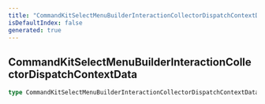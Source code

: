 ```yaml
---
title: "CommandKitSelectMenuBuilderInteractionCollectorDispatchContextData"
isDefaultIndex: false
generated: true
---
```



<!-- This file was generated from the CommandKit source. Do not modify. Instead, re-run the "docgen" script -->


## CommandKitSelectMenuBuilderInteractionCollectorDispatchContextData

<GenerationInfo sourceFile="packages/commandkit/src/components/v1/select-menu/common.ts" sourceLine="36" packageName="commandkit" />



```ts title="Signature"
type CommandKitSelectMenuBuilderInteractionCollectorDispatchContextData = EventInterceptorContextData<Events.InteractionCreate>
```
